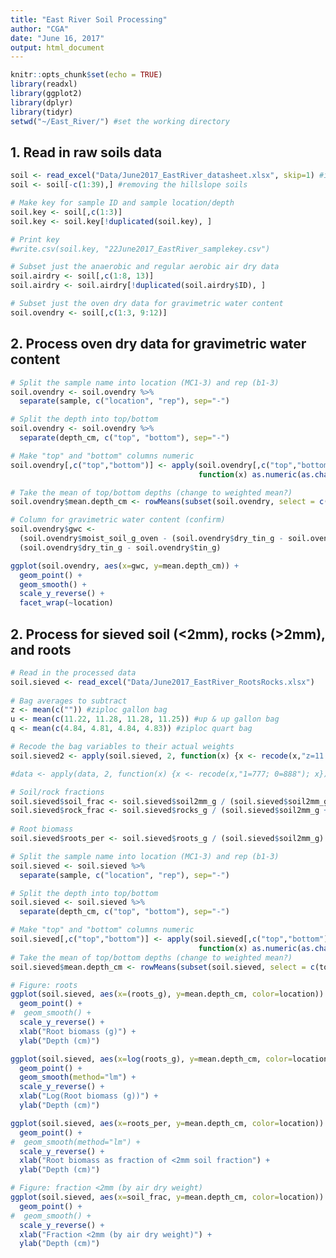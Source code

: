```yaml
---
title: "East River Soil Processing"
author: "CGA"
date: "June 16, 2017"
output: html_document
---
```


```r
knitr::opts_chunk$set(echo = TRUE)
library(readxl)
library(ggplot2)
library(dplyr)
library(tidyr)
setwd("~/East_River/") #set the working directory
```

## 1. Read in raw soils data
```r
soil <- read_excel("Data/June2017_EastRiver_datasheet.xlsx", skip=1) #input your datafile
soil <- soil[-c(1:39),] #removing the hillslope soils

# Make key for sample ID and sample location/depth
soil.key <- soil[,c(1:3)]
soil.key <- soil.key[!duplicated(soil.key), ]

# Print key
#write.csv(soil.key, "22June2017_EastRiver_samplekey.csv")

# Subset just the anaerobic and regular aerobic air dry data
soil.airdry <- soil[,c(1:8, 13)]
soil.airdry <- soil.airdry[!duplicated(soil.airdry$ID), ]

# Subset just the oven dry data for gravimetric water content
soil.ovendry <- soil[,c(1:3, 9:12)]
```

## 2. Process oven dry data for gravimetric water content
```r
# Split the sample name into location (MC1-3) and rep (b1-3)
soil.ovendry <- soil.ovendry %>%
  separate(sample, c("location", "rep"), sep="-")

# Split the depth into top/bottom
soil.ovendry <- soil.ovendry %>%
  separate(depth_cm, c("top", "bottom"), sep="-")

# Make "top" and "bottom" columns numeric
soil.ovendry[,c("top","bottom")] <- apply(soil.ovendry[,c("top","bottom")], 2,
                                          function(x) as.numeric(as.character(x)))

# Take the mean of top/bottom depths (change to weighted mean?)
soil.ovendry$mean.depth_cm <- rowMeans(subset(soil.ovendry, select = c(top, bottom)), na.rm = TRUE)

# Column for gravimetric water content (confirm)
soil.ovendry$gwc <- 
  (soil.ovendry$moist_soil_g_oven - (soil.ovendry$dry_tin_g - soil.ovendry$tin_g)) /
  (soil.ovendry$dry_tin_g - soil.ovendry$tin_g)

ggplot(soil.ovendry, aes(x=gwc, y=mean.depth_cm)) +
  geom_point() +
  geom_smooth() +
  scale_y_reverse() +
  facet_wrap(~location)
```

## 2. Process for sieved soil (<2mm), rocks (>2mm), and roots
```r
# Read in the processed data
soil.sieved <- read_excel("Data/June2017_EastRiver_RootsRocks.xlsx")
  
# Bag averages to subtract
z <- mean(c("")) #ziploc gallon bag
u <- mean(c(11.22, 11.28, 11.28, 11.25)) #up & up gallon bag
q <- mean(c(4.84, 4.81, 4.84, 4.83)) #ziploc quart bag

# Recode the bag variables to their actual weights
soil.sieved2 <- apply(soil.sieved, 2, function(x) {x <- recode(x,"z=11.2575; u=11.2575; q=4.83"); x})

#data <- apply(data, 2, function(x) {x <- recode(x,"1=777; 0=888"); x})

# Soil/rock fractions
soil.sieved$soil_frac <- soil.sieved$soil2mm_g / (soil.sieved$soil2mm_g + soil.sieved$rocks_g)
soil.sieved$rock_frac <- soil.sieved$rocks_g / (soil.sieved$soil2mm_g + soil.sieved$rocks_g)
  
# Root biomass 
soil.sieved$roots_per <- soil.sieved$roots_g / (soil.sieved$soil2mm_g)

# Split the sample name into location (MC1-3) and rep (b1-3)
soil.sieved <- soil.sieved %>%
  separate(sample, c("location", "rep"), sep="-")

# Split the depth into top/bottom
soil.sieved <- soil.sieved %>%
  separate(depth_cm, c("top", "bottom"), sep="-")

# Make "top" and "bottom" columns numeric
soil.sieved[,c("top","bottom")] <- apply(soil.sieved[,c("top","bottom")], 2,
                                          function(x) as.numeric(as.character(x)))
# Take the mean of top/bottom depths (change to weighted mean?)
soil.sieved$mean.depth_cm <- rowMeans(subset(soil.sieved, select = c(top, bottom)), na.rm = TRUE)

# Figure: roots
ggplot(soil.sieved, aes(x=(roots_g), y=mean.depth_cm, color=location)) +
  geom_point() +
#  geom_smooth() +
  scale_y_reverse() +
  xlab("Root biomass (g)") +
  ylab("Depth (cm)")

ggplot(soil.sieved, aes(x=log(roots_g), y=mean.depth_cm, color=location)) +
  geom_point() +
  geom_smooth(method="lm") +
  scale_y_reverse() +
  xlab("Log(Root biomass (g))") +
  ylab("Depth (cm)")

ggplot(soil.sieved, aes(x=roots_per, y=mean.depth_cm, color=location)) +
  geom_point() +
#  geom_smooth(method="lm") +
  scale_y_reverse() +
  xlab("Root biomass as fraction of <2mm soil fraction") +
  ylab("Depth (cm)")

# Figure: fraction <2mm (by air dry weight)
ggplot(soil.sieved, aes(x=soil_frac, y=mean.depth_cm, color=location)) +
  geom_point() +
#  geom_smooth() +
  scale_y_reverse() +
  xlab("Fraction <2mm (by air dry weight)") +
  ylab("Depth (cm)")
```
